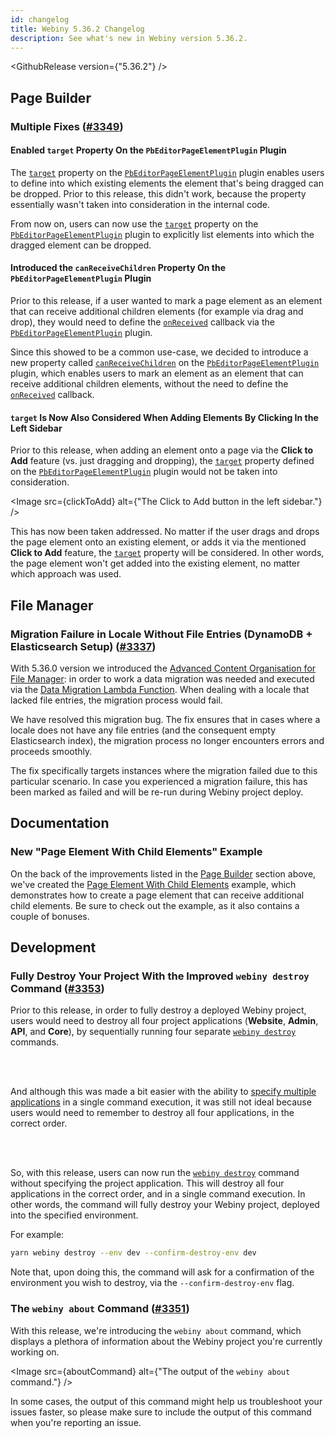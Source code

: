 ```yaml
---
id: changelog
title: Webiny 5.36.2 Changelog
description: See what's new in Webiny version 5.36.2.
---
```



<GithubRelease version={"5.36.2"} />

## Page Builder

### Multiple Fixes ([#3349](https://github.com/webiny/webiny-js/pull/3349))

#### Enabled `target` Property On the `PbEditorPageElementPlugin` Plugin

The [`target`](https://github.com/webiny/webiny-js/blob/dev/packages/app-page-builder/src/types.ts#L507) property on the [`PbEditorPageElementPlugin`](https://github.com/webiny/webiny-js/blob/dev/packages/app-page-builder/src/types.ts#L500-L540) plugin enables users to define into which existing elements the element that's being dragged can be dropped. Prior to this release, this didn't work, because the property essentially wasn't taken into consideration in the internal code.

From now on, users can now use the [`target`](https://github.com/webiny/webiny-js/blob/dev/packages/app-page-builder/src/types.ts#L507) property on the [`PbEditorPageElementPlugin`](https://github.com/webiny/webiny-js/blob/dev/packages/app-page-builder/src/types.ts#L500-L540) plugin to explicitly list elements into which the dragged element can be dropped.

#### Introduced the `canReceiveChildren` Property On the `PbEditorPageElementPlugin` Plugin

Prior to this release, if a user wanted to mark a page element as an element that can receive additional children elements (for example via drag and drop), they would need to define the [`onReceived`](https://github.com/webiny/webiny-js/blob/dev/packages/app-page-builder/src/types.ts#L519) callback via the [`PbEditorPageElementPlugin`](https://github.com/webiny/webiny-js/blob/dev/packages/app-page-builder/src/types.ts#L500-L540) plugin. 

Since this showed to be a common use-case, we decided to introduce a new property called [`canReceiveChildren`](https://github.com/webiny/webiny-js/blob/dev/packages/app-page-builder/src/types.ts#L517) on the [`PbEditorPageElementPlugin`](https://github.com/webiny/webiny-js/blob/dev/packages/app-page-builder/src/types.ts#L500-L540) plugin, which enables users to mark an element as an element that can receive additional children elements, without the need to define the [`onReceived`](https://github.com/webiny/webiny-js/blob/dev/packages/app-page-builder/src/types.ts#L519) callback.

#### `target` Is Now Also Considered When Adding Elements By Clicking In the Left Sidebar

Prior to this release, when adding an element onto a page via the **Click to Add** feature (vs. just dragging and dropping), the [`target`](https://github.com/webiny/webiny-js/blob/dev/packages/app-page-builder/src/types.ts#L507)  property defined on the [`PbEditorPageElementPlugin`](https://github.com/webiny/webiny-js/blob/dev/packages/app-page-builder/src/types.ts#L500-L540) plugin would not be taken into consideration.

<Image src={clickToAdd} alt={"The Click to Add button in the left sidebar."} />

This has now been taken addressed. No matter if the user drags and drops the page element onto an existing element, or adds it via the mentioned **Click to Add** feature, the [`target`](https://github.com/webiny/webiny-js/blob/dev/packages/app-page-builder/src/types.ts#L507) property will be considered. In other words, the page element won't get added into the existing element, no matter which approach was used.

## File Manager

### Migration Failure in Locale Without File Entries (DynamoDB + Elasticsearch Setup) ([#3337](https://github.com/webiny/webiny-js/pull/3337))

With 5.36.0 version we introduced the [Advanced Content Organisation for File Manager](https://www.webiny.com/docs/release-notes/5.36.0/changelog#introducing-advanced-content-organization-for-file-manager-3312): in order to work a data migration was needed and executed via the [Data Migration Lambda Function](https://www.webiny.com/docs/release-notes/5.35.0/changelog#data-migration-lambda-function-3079-3150). When dealing with a locale that lacked file entries, the migration process would fail.

We have resolved this migration bug. The fix ensures that in cases where a locale does not have any file entries (and the consequent empty Elasticsearch index), the migration process no longer encounters errors and proceeds smoothly.

<Alert type="warning">

The fix specifically targets instances where the migration failed due to this particular scenario. In case you experienced a migration failure, this has been marked as failed and will be re-run during Webiny project deploy.

</Alert>

## Documentation

### New "Page Element With Child Elements" Example 

On the back of the improvements listed in the [Page Builder](http://localhost:8000/docs/release-notes/5.36.2/changelog#page-builder) section above, we've created the [Page Element With Child Elements](https://github.com/webiny/webiny-examples/tree/master/page-builder/element-with-child-elements) example, which demonstrates how to create a page element that can receive additional child elements. Be sure to check out the example, as it also contains a couple of bonuses.

## Development

### Fully Destroy Your Project With the Improved `webiny destroy` Command ([#3353](https://github.com/webiny/webiny-js/pull/3353))

Prior to this release, in order to fully destroy a deployed Webiny project, users would need to destroy all four project applications (**Website**, **Admin**, **API**, and **Core**), by sequentially running four separate [`webiny destroy`](/docs/infrastructure/basics/destroy-cloud-infrastructure#the-destroy-command) commands.

<br/><br/>

And although this was made a bit easier with the ability to [specify multiple applications](/docs/release-notes/5.34.1/changelog#webiny-cli-run-commands-against-multiple-apps-2974) in a single command execution, it was still not ideal because users would need to remember to destroy all four applications, in the correct order.

<br/><br/>

So, with this release, users can now run the [`webiny destroy`](/docs/{version}/infrastructure/basics/destroy-cloud-infrastructure) command without specifying the project application. This will destroy all four applications in the correct order, and in a single command execution. In other words, the command will fully destroy your Webiny project, deployed into the specified environment.

For example:

```bash
yarn webiny destroy --env dev --confirm-destroy-env dev
```

Note that, upon doing this, the command will ask for a confirmation of the environment you wish to destroy, via the `--confirm-destroy-env` flag.

### The `webiny about` Command ([#3351](https://github.com/webiny/webiny-js/pull/3351))

With this release, we're introducing the `webiny about` command, which displays a plethora of information about the Webiny project you're currently working on.

<Image src={aboutCommand} alt={"The output of the `webiny about` command."} />

In some cases, the output of this command might help us troubleshoot your issues faster, so please make sure to include the output of this command when you're reporting an issue.
